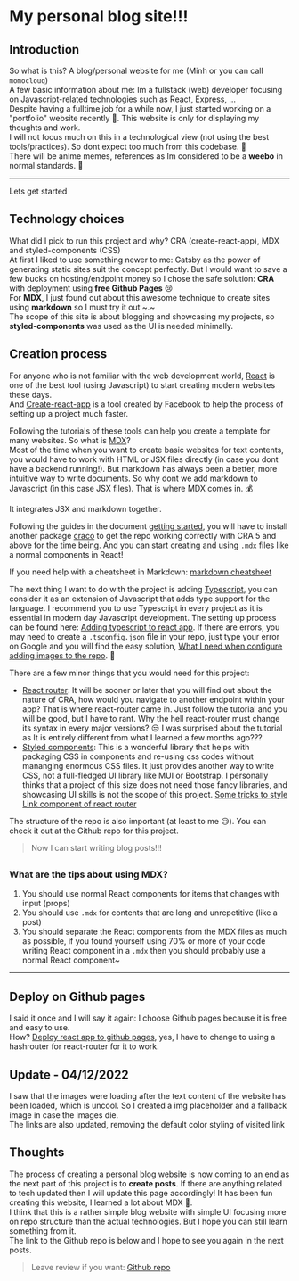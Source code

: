 
# My personal blog site!!!

<ImgHolder 
    alt='anime meme 1'
    link="https://www.meme-arsenal.com/memes/d3798e8fb6a9357fd1da926ea07f2528.jpg"
    defaultMaxHeight="350px"
/>

## Introduction
So what is this? A blog/personal website for me (Minh or you can call `momoclouq`)  
A few basic information about me: Im a fullstack (web) developer focusing on Javascript-related technologies such as React, Express, ...  
Despite having a fulltime job for a while now, I just started working on a "portfolio" website recently 🫠. This website is only for displaying my thoughts and work.  
I will not focus much on this in a technological view (not using the best tools/practices). So dont expect too much from this codebase. 🫠  
There will be anime memes, references as Im considered to be a **weebo** in normal standards. 🤡  

---
Lets get started

## Technology choices
What did I pick to run this project and why? CRA (create-react-app), MDX and styled-components (CSS)  
At first I liked to use something newer to me: Gatsby as the power of generating static sites suit the concept perfectly. 
But I would want to save a few bucks on hosting/endpoint money so I chose the safe solution: **CRA** with deployment using **free Github Pages** 😢  
For **MDX**, I just found out about this awesome technique to create sites using **markdown** so I must try it out ~.~  
The scope of this site is about blogging and showcasing my projects, so **styled-components** was used as the UI is needed minimally.  

## Creation process
For anyone who is not familiar with the web development world, [React](https://reactjs.org/) is one of the best tool (using Javascript) to start creating modern websites these days.  
And [Create-react-app](https://create-react-app.dev/docs/getting-started) is a tool created by Facebook to help the process of setting up a project much faster.  

Following the tutorials of these tools can help you create a template for many websites. So what is [MDX](https://mdxjs.com/)?  
Most of the time when you want to create basic websites for text contents, you would have to work with HTML or JSX files directly (in case you dont have a backend running!). But markdown 
has always been a better, more intuitive way to write documents. So why dont we add markdown to Javascript (in this case JSX files). That is where MDX comes in. 💰  

It integrates JSX and markdown together.  

Following the guides in the document [getting started](https://mdxjs.com/docs/getting-started/#create-react-app-cra), you will have to install another package [craco](https://github.com/dilanx/craco/blob/master/packages/craco/README.md) 
to get the repo working correctly with CRA 5 and above for the time being. And you can start creating and using `.mdx` files like a normal components in React!

<ImgHolder  
    alt='anime meme 2'
    link="https://www.meme-arsenal.com/memes/3d25a1e3176a304be006842c3a06e261.jpg"
    defaultMaxHeight="300px"
/>

If you need help with a cheatsheet in Markdown: [markdown cheatsheet](https://commonmark.org/help/)  

The next thing I want to do with the project is adding [Typescript](https://www.typescriptlang.org/), you can consider it as an extension of Javascript that adds type support for the language.
I recommend you to use Typescript in every project as it is essential in modern day Javascript development. The setting up process can be found here: [Adding typescript to react app](https://create-react-app.dev/docs/adding-typescript/). 
If there are errors, you may need to create a `.tsconfig.json` file in your repo, just type your error on Google and you will find the easy solution, [What I need when configure adding images to the repo](https://www.typescriptlang.org/tsconfig#include). 🤔  

There are a few minor things that you would need for this project: 
- [React router](https://reactrouter.com/en/main/start/tutorial): It will be sooner or later that you will find out about the nature of CRA, how would you navigate to another endpoint within your app? That is where react-router came in. 
Just follow the tutorial and you will be good, but I have to rant. Why the hell react-router must change its syntax in every major versions? 😒 I was surprised about the tutorial as It is entirely different from what I learned a few months ago???  
- [Styled components](https://styled-components.com/docs/basics#getting-started): This is a wonderful library that helps with packaging CSS in components and re-using css codes without mananging enormous CSS files. It just provides another way to write CSS, not a full-fledged UI library like MUI or Bootstrap. 
I personally thinks that a project of this size does not need those fancy libraries, and showcasing UI skills is not the scope of this project. [Some tricks to style Link component of react router](https://blog.logrocket.com/how-style-react-router-links-styled-components/)  

The structure of the repo is also important (at least to me 😥). You can check it out at the Github repo for this project.  

> Now I can start writing blog posts!!!

<ImgHolder 
    alt='anime meme 3 chitanda'
    link="http://1.bp.blogspot.com/-u6Tnl422BnM/Vh95Hho1dYI/AAAAAAAAAb0/HeEARXOxWIA/s1600/Eru-Chitanda-hyouka-35028943-1280-720.png"
    defaultMaxHeight="200px"
/>
---
### What are the tips about using MDX?
1. You should use normal React components for items that changes with input (props)
2. You should use `.mdx` for contents that are long and unrepetitive (like a post)
3. You should separate the React components from the MDX files as much as possible, if you found yourself using 70% or more of your code writing React component in a `.mdx` then you should probably use a normal React component~
--- 

## Deploy on Github pages
I said it once and I will say it again: I choose Github pages because it is free and easy to use.  
How? [Deploy react app to github pages](https://www.freecodecamp.org/news/deploy-a-react-app-to-github-pages/), yes, I have to change to using a hashrouter for react-router for it to work.  

## Update - 04/12/2022
I saw that the images were loading after the text content of the website has been loaded, which is uncool. So I created a img placeholder and a fallback image in case the images die.  
The links are also updated, removing the default color styling of visited link

## Thoughts
The process of creating a personal blog website is now coming to an end as the next part of this project is to **create posts**. If there are anything related to tech updated 
then I will update this page accordingly! It has been fun creating this website, I learned a lot about MDX 🥹.  
I think that this is a rather simple blog website with simple UI focusing more on repo structure than the actual technologies. But I hope you can still learn something from it.  
The link to the Github repo is below and I hope to see you again in the next posts.  

> Leave review if you want: [Github repo](https://github.com/momoclouq/fullstack-blog-momoclouq)

